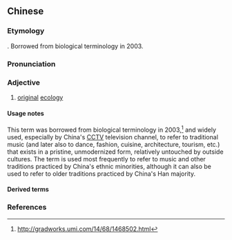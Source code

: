 {{also|原生态}}
==Chinese==
{{zh-forms|s=原生态|type=12}}

===Etymology===
{{zh-compound|原|生態|original|ecology}}. Borrowed from biological terminology in 2003.

===Pronunciation===
{{zh-pron
|m=yuánshēngtài
|cat=a
}}

===Adjective===
{{zh-adj}}

# [[original]] [[ecology]]

====Usage notes====
This term was borrowed from biological terminology in 2003,<ref>http://gradworks.umi.com/14/68/1468502.html</ref> and widely used, especially by China's [[CCTV]] television channel, to refer to traditional music (and later also to dance, fashion, cuisine, architecture, tourism, etc.) that exists in a pristine, unmodernized form, relatively untouched by outside cultures. The term is used most frequently to refer to music and other traditions practiced by China's ethnic minorities, although it can also be used to refer to older traditions practiced by China's Han majority.

====Derived terms====
{{zh-der|原生態唱法:yuánshēngtài chàngfǎ}}

===References===
<references/>